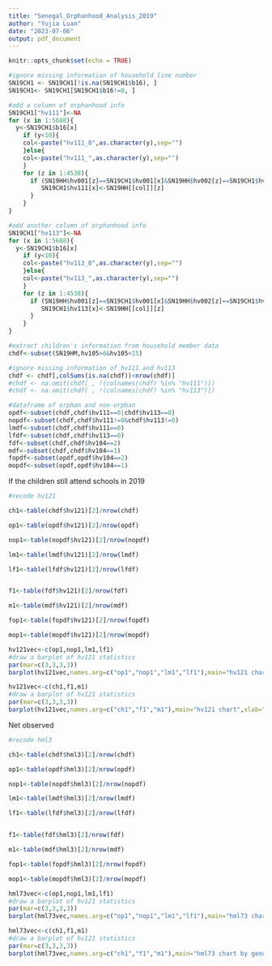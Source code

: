 ```yaml
---
title: "Senegal_Orphanhood_Analysis_2019"
author: "Yujia Luan"
date: "2023-07-06"
output: pdf_document
---
```


```r
knitr::opts_chunk$set(echo = TRUE)
```

```r
#ignore missing information of household line number
SN19CH1 <- SN19CH1[!is.na(SN19CH1$b16), ]
SN19CH1<- SN19CH1[SN19CH1$b16!=0, ]
```


```r
#add a column of orphanhood info
SN19CH1["hv111"]<-NA
for (x in 1:5688){
  y<-SN19CH1$b16[x]
    if (y<10){
    col<-paste("hv111_0",as.character(y),sep="")
    }else{
    col<-paste("hv111_",as.character(y),sep="")
    }
    for (z in 1:4538){
      if (SN19HH$hv001[z]==SN19CH1$hv001[x]&SN19HH$hv002[z]==SN19CH1$hv002[x]){
         SN19CH1$hv111[x]<-SN19HH[[col]][z]
      }
    }
}
```

```r
#add another column of orphanhood info
SN19CH1["hv113"]<-NA
for (x in 1:5688){
  y<-SN19CH1$b16[x]
    if (y<10){
    col<-paste("hv113_0",as.character(y),sep="")
    }else{
    col<-paste("hv113_",as.character(y),sep="")
    }
    for (z in 1:4538){
      if (SN19HH$hv001[z]==SN19CH1$hv001[x]&SN19HH$hv002[z]==SN19CH1$hv002[x]){
         SN19CH1$hv113[x]<-SN19HH[[col]][z]
      }
    }
}
```


```r
#extract children's information from household member data
chdf<-subset(SN19HM,hv105>6&hv105<15)
```

```r
#ignore missing information of hv111 and hv113
chdf <- chdf[,colSums(is.na(chdf))<nrow(chdf)]
#chdf <- na.omit(chdf[ , !(colnames(chdf) %in% "hv111")])
#chdf <- na.omit(chdf[ , !(colnames(chdf) %in% "hv113")])
```

```r
#dataframe of orphan and non-orphan
opdf<-subset(chdf,chdf$hv111==0|chdf$hv113==0)
nopdf<-subset(chdf,chdf$hv111!=0&chdf$hv113!=0)
lmdf<-subset(chdf,chdf$hv111==0)
lfdf<-subset(chdf,chdf$hv113==0)
fdf<-subset(chdf,chdf$hv104==2)
mdf<-subset(chdf,chdf$hv104==1)
fopdf<-subset(opdf,opdf$hv104==2)
mopdf<-subset(opdf,opdf$hv104==1)
```

If the children still attend schools in 2019
```r
#recode hv121

ch1<-table(chdf$hv121)[2]/nrow(chdf)

op1<-table(opdf$hv121)[2]/nrow(opdf)

nop1<-table(nopdf$hv121)[2]/nrow(nopdf)

lm1<-table(lmdf$hv121)[2]/nrow(lmdf)

lf1<-table(lfdf$hv121)[2]/nrow(lfdf)


f1<-table(fdf$hv121)[2]/nrow(fdf)

m1<-table(mdf$hv121)[2]/nrow(mdf)

fop1<-table(fopdf$hv121)[2]/nrow(fopdf)

mop1<-table(mopdf$hv121)[2]/nrow(mopdf)

hv121vec<-c(op1,nop1,lm1,lf1)
#draw a barplot of hv121 statistics
par(mar=c(3,3,3,3))
barplot(hv121vec,names.arg=c("op1","nop1","lm1","lf1"),main="hv121 chart",xlab="class",ylab="proportion",xlim=c(0,4),ylim=c(0,1))
```
```r
hv121vec<-c(ch1,f1,m1)
#draw a barplot of hv121 statistics
par(mar=c(3,3,3,3))
barplot(hv121vec,names.arg=c("ch1","f1","m1"),main="hv121 chart",xlab="class",ylab="proportion",xlim=c(0,4),ylim=c(0,1))
```
Net observed
```r
#recode hml3

ch1<-table(chdf$hml3)[2]/nrow(chdf)

op1<-table(opdf$hml3)[2]/nrow(opdf)

nop1<-table(nopdf$hml3)[2]/nrow(nopdf)

lm1<-table(lmdf$hml3)[2]/nrow(lmdf)

lf1<-table(lfdf$hml3)[2]/nrow(lfdf)


f1<-table(fdf$hml3)[2]/nrow(fdf)

m1<-table(mdf$hml3)[2]/nrow(mdf)

fop1<-table(fopdf$hml3)[2]/nrow(fopdf)

mop1<-table(mopdf$hml3)[2]/nrow(mopdf)

hml73vec<-c(op1,nop1,lm1,lf1)
#draw a barplot of hv121 statistics
par(mar=c(3,3,3,3))
barplot(hml73vec,names.arg=c("op1","nop1","lm1","lf1"),main="hml73 chart orphanhood",xlab="class",ylab="proportion",xlim=c(0,4),ylim=c(0,1))
```

```r
hml73vec<-c(ch1,f1,m1)
#draw a barplot of hv121 statistics
par(mar=c(3,3,3,3))
barplot(hml73vec,names.arg=c("ch1","f1","m1"),main="hml73 chart by gender",xlab="class",ylab="proportion",xlim=c(0,4),ylim=c(0,1))
```



